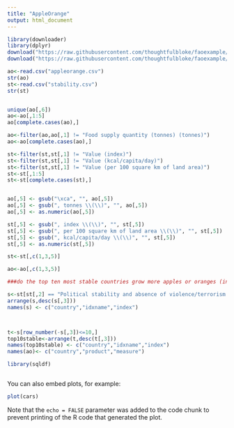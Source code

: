 ```yaml
---
title: "AppleOrange"
output: html_document
---
```


```r
library(downloader)
library(dplyr)
download("https://raw.githubusercontent.com/thoughtfulbloke/faoexample/master/appleorange.csv", destfile="appleorange.csv")
download("https://raw.githubusercontent.com/thoughtfulbloke/faoexample/master/stability.csv", destfile="stability.csv")

ao<-read.csv("appleorange.csv")
str(ao)
st<-read.csv("stability.csv")
str(st)


unique(ao[,6])
ao<-ao[,1:5]
ao[complete.cases(ao),]

ao<-filter(ao,ao[,1] != "Food supply quantity (tonnes) (tonnes)")
ao<-ao[complete.cases(ao),]

st<-filter(st,st[,1] != "Value (index)")
st<-filter(st,st[,1] != "Value (kcal/capita/day)")
st<-filter(st,st[,1] != "Value (per 100 square km of land area)")
st<-st[,1:5]
st<-st[complete.cases(st),]


ao[,5] <- gsub("\xca", "", ao[,5])
ao[,5] <- gsub(", tonnes \\(\\)", "", ao[,5])
ao[,5] <- as.numeric(ao[,5])

st[,5] <- gsub(", index \\(\\)", "", st[,5])
st[,5] <- gsub(", per 100 square km of land area \\(\\)", "", st[,5])
st[,5] <- gsub(", kcal/capita/day \\(\\)", "", st[,5])
st[,5] <- as.numeric(st[,5])

st<-st[,c(1,3,5)]

ao<-ao[,c(1,3,5)]

###do the top ten most stable countries grow more apples or oranges (in total volume)

s<-st[st[,2] == "Political stability and absence of violence/terrorism (index)" ,]
arrange(s,desc(s[,3]))
names(s) <- c("country","idxname","index")



t<-s[row_number(-s[,3])<=10,]
top10stable<-arrange(t,desc(t[,3]))
names(top10stable) <- c("country","idxname","index")
names(ao)<- c("country","product","measure")

library(sqldf)



```

You can also embed plots, for example:

```r
plot(cars)
```

Note that the `echo = FALSE` parameter was added to the code chunk to prevent printing of the R code that generated the plot.
